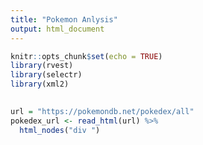 ```yaml
---
title: "Pokemon Anlysis"
output: html_document
---
```


```r
knitr::opts_chunk$set(echo = TRUE)
library(rvest)
library(selectr)
library(xml2)
```

##
```r
url = "https://pokemondb.net/pokedex/all"
pokedex_url <- read_html(url) %>%
  html_nodes("div ")
  


```

